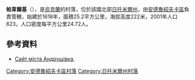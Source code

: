 {{coord|49|56|56|N|29|5|0|E|scale:30000|display=title}}

'''帕韋爾基'''（{{lang-uk|Павелки}}），是[[烏克蘭|烏克蘭]]的村落，位於該國北部[[日托米爾州|日托米爾州]]，由[[安德魯紹夫卡區|安德魯紹夫卡區]]負責管轄，始建於1618年，面積25.2平方公里，海拔高度222米，2001年人口623，人口密度每平方公里24.72人。

==參考資料==
* [https://web.archive.org/web/20160422015355/http://andrushivka.org/ Сайт міста Андрушівка],

{{DEFAULTSORT:Павелки}}
[[Category:安德魯紹夫卡區村落|Category:安德魯紹夫卡區村落]]
[[Category:日托米爾州村落|Category:日托米爾州村落]]


{{Zhytomyr-geo-stub}}